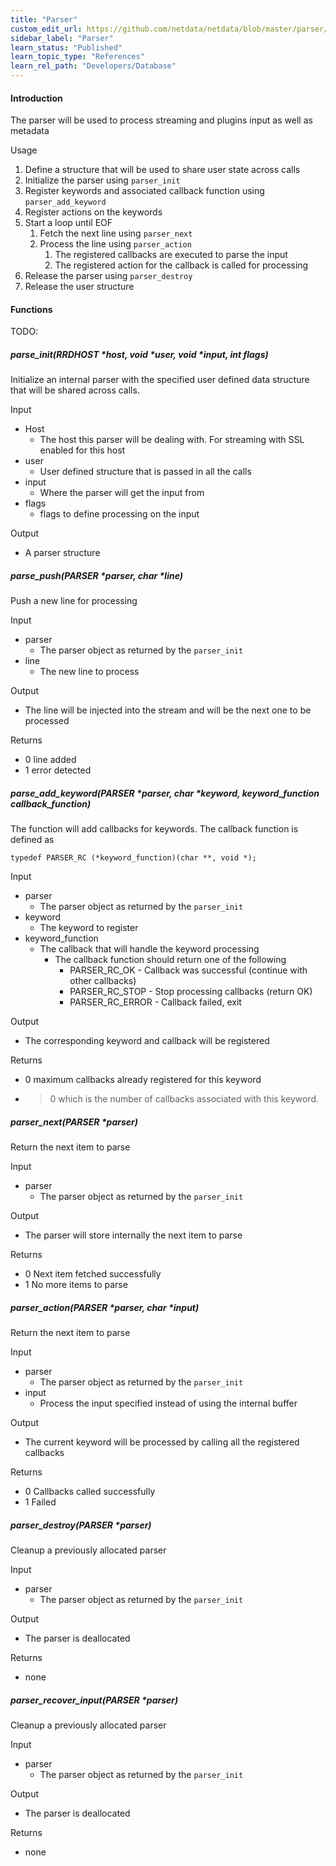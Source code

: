 ```yaml
---
title: "Parser"
custom_edit_url: https://github.com/netdata/netdata/blob/master/parser/README.md
sidebar_label: "Parser"
learn_status: "Published"
learn_topic_type: "References"
learn_rel_path: "Developers/Database"
---
```



#### Introduction

The parser will be used to process streaming and plugins input as well as metadata

Usage

1. Define a structure that will be used to share user state across calls 
1. Initialize the parser using `parser_init`
2. Register keywords and associated callback function using `parser_add_keyword`
3. Register actions on the keywords 
4. Start a loop until EOF
   1.  Fetch the next line using `parser_next`
   2.  Process the line using `parser_action` 
       1. The registered callbacks are executed to parse the input
       2. The registered action for the callback is called for processing
4. Release the parser using `parser_destroy`
5. Release the user structure

#### Functions

TODO:

##### parse_init(RRDHOST *host, void *user, void *input, int flags)

Initialize an internal parser with the specified user defined data structure that will be shared across calls.

Input
- Host
  - The host this parser will be dealing with. For streaming with SSL enabled for this host
- user
  - User defined structure that is passed in all the calls
- input
  - Where the parser will get the input from
- flags
  - flags to define processing on the input

Output
- A parser structure
  


##### parse_push(PARSER *parser, char *line)

Push a new line for processing

Input

- parser
  - The parser object as returned by the `parser_init`
- line
  - The new line to process
    

Output
- The line will be injected into the stream and will be the next one to be processed
  
Returns
- 0 line added
- 1 error detected
  

##### parse_add_keyword(PARSER *parser, char *keyword, keyword_function callback_function)

The function will add callbacks for keywords. The callback function is defined as

`typedef PARSER_RC (*keyword_function)(char **, void *);`

Input

- parser
  - The parser object as returned by the `parser_init`
- keyword
  - The keyword to register
- keyword_function
  - The callback that will handle the keyword processing
    * The callback function should return one of the following
      * PARSER_RC_OK - Callback was successful (continue with other callbacks)
      * PARSER_RC_STOP - Stop processing callbacks (return OK)
      * PARSER_RC_ERROR - Callback failed, exit

Output
- The corresponding keyword and callback will be registered
  
Returns
- 0 maximum callbacks already registered for this keyword
- > 0 which is the number of callbacks associated with this keyword.

   
##### parser_next(PARSER *parser)
Return the next item to parse

Input
- parser
  - The parser object as returned by the `parser_init`
  
Output
- The parser will store internally the next item to parse

Returns
- 0 Next item fetched successfully
- 1 No more items to parse


##### parser_action(PARSER *parser, char *input)
Return the next item to parse

Input
- parser
  - The parser object as returned by the `parser_init`
- input
  - Process the input specified instead of using the internal buffer
  
Output
- The current keyword will be processed by calling all the registered callbacks

Returns
- 0 Callbacks called successfully
- 1 Failed


##### parser_destroy(PARSER *parser)
Cleanup a previously allocated parser

Input
- parser
  - The parser object as returned by the `parser_init`
  
Output
- The parser is deallocated

Returns
- none
  

##### parser_recover_input(PARSER *parser)
Cleanup a previously allocated parser

Input
- parser
  - The parser object as returned by the `parser_init`
  
Output
- The parser is deallocated

Returns
- none
